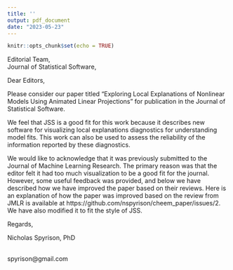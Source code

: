 ```yaml
---
title: ''
output: pdf_document
date: "2023-05-23"
---
```


```r
knitr::opts_chunk$set(echo = TRUE)
```


Editorial Team, \
Journal of Statistical Software,

Dear Editors,
\bigskip

Please consider our paper titled "Exploring Local Explanations of Nonlinear Models Using Animated Linear Projections" for publication in the Journal of Statistical Software.

We feel that JSS is a good fit for this work because it describes new software for visualizing local explanations diagnostics for understanding model fits. This work can also be used to assess the reliability of the information reported by these diagnostics.

We would like to acknowledge that it was previously submitted to the Journal of Machine Learning Research. The primary reason was that the editor felt it had too much visualization to be a good fit for the journal. However, some useful feedback was provided, and below we have described how we have improved the paper based on their reviews. Here is an explanation of how the paper was improved based on the review from JMLR is available at https://github.com/nspyrison/cheem_paper/issues/2. We have also modified it to fit the style of JSS.
\bigskip
\bigskip

Regards,

Nicholas Spyrison, PhD

\url{https://github.com/nspyrison/}\
spyrison@gmail.com
